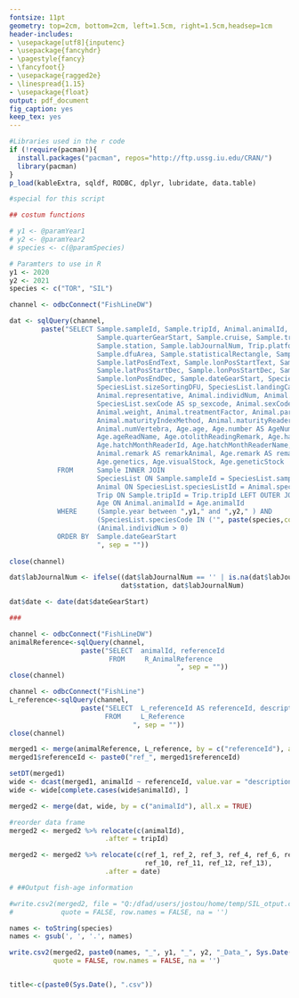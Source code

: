 ```yaml
---
fontsize: 11pt
geometry: top=2cm, bottom=2cm, left=1.5cm, right=1.5cm,headsep=1cm
header-includes:
- \usepackage[utf8]{inputenc}
- \usepackage{fancyhdr}
- \pagestyle{fancy}
- \fancyfoot{}
- \usepackage{ragged2e}
- \linespread{1.15}
- \usepackage{float}
output: pdf_document
fig_caption: yes
keep_tex: yes
---
```


```r

#Libraries used in the r code
if (!require(pacman)){
  install.packages("pacman", repos="http://ftp.ussg.iu.edu/CRAN/")
  library(pacman)
}
p_load(kableExtra, sqldf, RODBC, dplyr, lubridate, data.table)

#special for this script

## costum functions


```


```r

# y1 <- @paramYear1
# y2 <- @paramYear2
# species <- c(@paramSpecies)

# Paramters to use in R
y1 <- 2020
y2 <- 2021
species <- c("TOR", "SIL")


```


```r

channel <- odbcConnect("FishLineDW")

dat <- sqlQuery(channel,
        paste("SELECT Sample.sampleId, Sample.tripId, Animal.animalId, Sample.year, 
                      Sample.quarterGearStart, Sample.cruise, Sample.trip, Sample.tripType, 
                      Sample.station, Sample.labJournalNum, Trip.platform1, Trip.harbourLanding, 
                      Sample.dfuArea, Sample.statisticalRectangle, Sample.latPosStartText, 
                      Sample.latPosEndText, Sample.lonPosStartText, Sample.lonPosEndText, 
                      Sample.latPosStartDec, Sample.lonPosStartDec, Sample.latPosEndDec, 
                      Sample.lonPosEndDec, Sample.dateGearStart, SpeciesList.speciesCode, 
                      SpeciesList.sizeSortingDFU, SpeciesList.landingCategory, SpeciesList.treatment,
                      Animal.representative, Animal.individNum, Animal.length, Animal.lengthMeasureUnit,
                      SpeciesList.sexCode AS sp_sexcode, Animal.sexCode, Animal.number AS AnimalNumber, 
                      Animal.weight, Animal.treatmentFactor, Animal.parasiteCode, Animal.maturityIndex,
                      Animal.maturityIndexMethod, Animal.maturityReaderId, Animal.maturityReader, 
                      Animal.numVertebra, Age.age, Age.number AS AgeNumber, Age.ageReadId,
                      Age.ageReadName, Age.otolithReadingRemark, Age.hatchMonth, Age.hatchMonthRemark,
                      Age.hatchMonthReaderId, Age.hatchMonthReaderName, Sample.remark AS remarkSample, 
                      Animal.remark AS remarkAnimal, Age.remark AS remarkAge, Age.hatchMonthRemark, 
                      Age.genetics, Age.visualStock, Age.geneticStock
            FROM      Sample INNER JOIN
                      SpeciesList ON Sample.sampleId = SpeciesList.sampleId INNER JOIN
                      Animal ON SpeciesList.speciesListId = Animal.speciesListId INNER JOIN
                      Trip ON Sample.tripId = Trip.tripId LEFT OUTER JOIN
                      Age ON Animal.animalId = Age.animalId
            WHERE     (Sample.year between ",y1," and ",y2," ) AND 
                      (SpeciesList.speciesCode IN ('", paste(species,collapse = "','"),"')) AND 
                      (Animal.individNum > 0)
            ORDER BY  Sample.dateGearStart
                      ", sep = ""))
                     
close(channel)

dat$labJournalNum <- ifelse((dat$labJournalNum == '' | is.na(dat$labJournalNum)) & dat$tripType == "HVN",
                            dat$station, dat$labJournalNum)

dat$date <- date(dat$dateGearStart)

###

channel <- odbcConnect("FishLineDW")
animalReference<-sqlQuery(channel,
                  paste("SELECT  animalId, referenceId
                         FROM     R_AnimalReference
                                          ", sep = ""))
close(channel)

channel <- odbcConnect("FishLine")
L_reference<-sqlQuery(channel,
                  paste("SELECT  L_referenceId AS referenceId, description
                        FROM     L_Reference
                               ", sep = ""))
close(channel)

merged1 <- merge(animalReference, L_reference, by = c("referenceId"), all.y = TRUE)
merged1$referenceId <- paste0("ref_", merged1$referenceId)

setDT(merged1)
wide <- dcast(merged1, animalId ~ referenceId, value.var = "description")
wide <- wide[complete.cases(wide$animalId), ]

merged2 <- merge(dat, wide, by = c("animalId"), all.x = TRUE)

```

```r
#reorder data frame
merged2 <- merged2 %>% relocate(c(animalId), 
                        .after = tripId)

merged2 <- merged2 %>% relocate(c(ref_1, ref_2, ref_3, ref_4, ref_6, ref_7, ref_8, ref_9, 
                                  ref_10, ref_11, ref_12, ref_13), 
                        .after = date)

# ##Output fish-age information

#write.csv2(merged2, file = "Q:/dfad/users/jostou/home/temp/SIL_otput.csv",
#            quote = FALSE, row.names = FALSE, na = '')

names <- toString(species)
names <- gsub(', ', '.', names)

write.csv2(merged2, paste0(names, "_", y1, "_", y2, "_Data_", Sys.Date(), ".csv"),
           quote = FALSE, row.names = FALSE, na = '')


title<-c(paste0(Sys.Date(), ".csv"))
```

\thispagestyle{empty}

\vspace*{2cm} 

\textbf{\LARGE Data eksporteret som "`r names`\_`r y1`\_`r y1`\_Data\_`r title`"}

\vspace{2cm}   

\textbf{\LARGE Data for år `r year`}\
\vspace{0.5cm}

\textbf{\Large Art:}
\textbf{\Large `r species`}\
\vspace{0.5cm}

